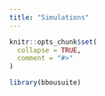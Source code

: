 ```yaml
---
title: "Simulations"
---
```


```r
knitr::opts_chunk$set(
  collapse = TRUE,
  comment = "#>"
)
```

```r
library(bbousuite)
```
